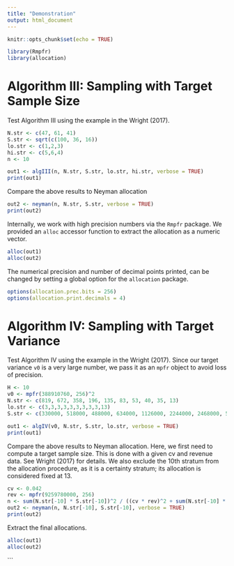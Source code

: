 ```yaml
---
title: "Demonstration"
output: html_document
---
```


```r
knitr::opts_chunk$set(echo = TRUE)
```

```r
library(Rmpfr)
library(allocation)
```

# Algorithm III: Sampling with Target Sample Size
Test Algorithm III using the example in the Wright (2017).

```r
N.str <- c(47, 61, 41)
S.str <- sqrt(c(100, 36, 16))
lo.str <- c(1,2,3)
hi.str <- c(5,6,4)
n <- 10

out1 <- algIII(n, N.str, S.str, lo.str, hi.str, verbose = TRUE)
print(out1)
```

Compare the above results to Neyman allocation
```r
out2 <- neyman(n, N.str, S.str, verbose = TRUE)
print(out2)
```

Internally, we work with high precision numbers via the `Rmpfr` package. We provided an `alloc` accessor function to extract the allocation as a numeric vector.

```r
alloc(out1)
alloc(out2)
```

The numerical precision and number of decimal points printed, can be changed by setting a global option for the `allocation` package.
```r
options(allocation.prec.bits = 256)
options(allocation.print.decimals = 4)
```

# Algorithm IV: Sampling with Target Variance
Test Algorithm IV using the example in the Wright (2017). Since our target variance `v0` is a very large number, we pass it as an `mpfr` object to avoid loss of precision.
```r
H <- 10
v0 <- mpfr(388910760, 256)^2
N.str <- c(819, 672, 358, 196, 135, 83, 53, 40, 35, 13)
lo.str <- c(3,3,3,3,3,3,3,3,3,13)
S.str <- c(330000, 518000, 488000, 634000, 1126000, 2244000, 2468000, 5869000, 29334000, 1233311000)

out1 <- algIV(v0, N.str, S.str, lo.str, verbose = TRUE)
print(out1)
```

Compare the above results to Neyman allocation. Here, we first need to compute a target sample size. This is done with a given cv and revenue data. See Wright (2017) for details. We also exclude the 10th stratum from the allocation procedure, as it is a certainty stratum; its allocation is considered fixed at 13.
```r
cv <- 0.042
rev <- mpfr(9259780000, 256)
n <- sum(N.str[-10] * S.str[-10])^2 / ((cv * rev)^2 + sum(N.str[-10] * S.str[-10]^2))
out2 <- neyman(n, N.str[-10], S.str[-10], verbose = TRUE)
print(out2)
```

Extract the final allocations.
```r
alloc(out1)
alloc(out2)
```

```